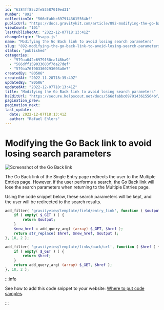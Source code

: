 ```yaml
---
id: "6384ff85c2fe52587019ed31"
number: "892"
collectionId: "566dfabbc6979143615564bf"
publicUrl: "https://docs.gravitykit.com/article/892-modifying-the-go-back-link-to-avoid-losing-search-parameters"
viewCount: "101"
lastPublishedAt: "2022-12-07T18:13:41Z"
changeOrigin: "hsapp-js"
name: "Modifying the Go Back link to avoid losing search parameters"
slug: "892-modifying-the-go-back-link-to-avoid-losing-search-parameters"
status: "published"
categories: 
  - "579aa642c6979160ca148ba9"
  - "566dff159033603f7da27def"
  - "579aa76f903360293603a8e7"
createdBy: "80506"
createdAt: "2022-11-28T18:35:49Z"
updatedBy: "80506"
updatedAt: "2022-12-07T18:13:41Z"
title: "Modifying the Go Back link to avoid losing search parameters"
hsEditUrl: "https://secure.helpscout.net/docs/566dfabbc6979143615564bf/article/6384ff85c2fe52587019ed31"
pagination_prev: 
pagination_next: 
last_update:
  date: 2022-12-07T18:13:41Z
  author: "Rafael Ehlers"
---
```


# Modifying the Go Back link to avoid losing search parameters

![Screenshot of the Go Back link](https://s3.amazonaws.com/helpscout.net/docs/assets/54c58489e4b051242988532c/images/6385004ff0954016ebbb5ec1/file-FOZNAHt69R.png)

The Go Back link of the Single Entry page redirects the user to the Multiple Entries page. However, if the user performs a search, the Go Back link will lose the search parameters when returning to the Multiple Entries page.

Using the code snippet below, these search parameters will be kept, and the user will be redirected to the search results.

```php
add_filter( 'gravityview/template/field/entry_link', function ( $output, $href ) {
	if ( empty( $_GET ) ) {
		return $output;
	}
	$new_href = add_query_arg( (array) $_GET, $href );
	return str_replace( $href, $new_href, $output );	
}, 10, 2 );

add_filter( 'gravityview/template/links/back/url', function ( $href ) {
	if ( empty( $_GET ) ) {
		return $href;
	}
	return add_query_arg( (array) $_GET, $href );
}, 10, 2 );
```


:::info

See how to add this code snippet to your website: [Where to put code samples](https://docs.gravitykit.com/article/210-where-to-put-code-samples).

:::

 